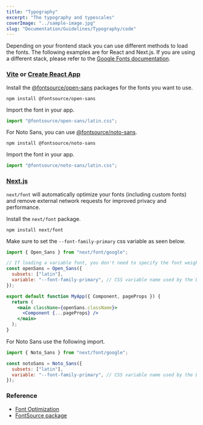 ```yaml
---
title: "Typography"
excerpt: "The typography and typescales"
coverImage: "../sample-image.jpg"
slug: "Documentation/Guidelines/Typography/code"
---
```


Depending on your frontend stack you can use different methods to load the fonts. The following examples are for React and Next.js. If you are using a different stack, please refer to the [Google Fonts documentation](https://developers.google.com/fonts/docs/getting_started).

### [Vite](https://vitejs.dev/) or [Create React App](https://create-react-app.dev/)

Install the [@fontsource/open-sans](https://www.npmjs.com/package/@fontsource/open-sans) packages for the fonts you want to use.

```shell
npm install @fontsource/open-sans
```

Import the font in your app.

```jsx
import "@fontsource/open-sans/latin.css";
```

For Noto Sans, you can use [@fontsource/noto-sans](https://www.npmjs.com/package/@fontsource/noto-sans).

```shell
npm install @fontsource/noto-sans
```

Import the font in your app.

```jsx
import "@fontsource/noto-sans/latin.css";
```

### [Next.js](https://nextjs.org/)

`next/font` will automatically optimize your fonts (including custom fonts) and remove external network requests for improved privacy and performance.

Install the `next/font` package.

```shell
npm install next/font
```

Make sure to set the `--font-family-primary` css variable as seen below.

```jsx
import { Open_Sans } from "next/font/google";

// If loading a variable font, you don't need to specify the font weight
const openSans = Open_Sans({
  subsets: ["latin"],
  variable: "--font-family-primary", // CSS variable name used by the Design System
});

export default function MyApp({ Component, pageProps }) {
  return (
    <main className={openSans.className}>
      <Component {...pageProps} />
    </main>
  );
}
```

For Noto Sans use the following import.

```jsx
import { Noto_Sans } from "next/font/google";

const notoSans = Noto_Sans({
  subsets: ["latin"],
  variable: "--font-family-primary", // CSS variable name used by the Design System
});
```

### Reference

- [Font Optimization](https://nextjs.org/docs/pages/building-your-application/optimizing/fonts)
- [FontSource package](https://www.npmjs.com/package/@fontsource/open-sans)
